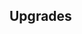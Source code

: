 {{Building
| name = Worshipper's Sanctuary
| image = N/A
| category = {{BuildingCategory|category=Kingdom Infrastructure}}
| cycle = 30s
| capacity = N/A
| produce_per_cycle = 1 permanent morale
| consume_per_cycle = 1 Black Sheep
| build_cost = 100 {{RessourceIcon|type=wood}}, 90 {{RessourceIcon|type=clay}}, 30 {{RessourceIcon|type=gold}}
| description = Sacrifices Black Sheep. Receive permanent morale (1) for each sheep sacrificed.
}}

== Upgrades ==
{{Upgrade
| name = Higher Morale
| description = Boosts morale obtained from sacrificing the sheep by 1. Morale gained before the upgrade is unchanged.
}}
{{Upgrade
| name = Production Speed
| description = Boosts production by 25%.
}}